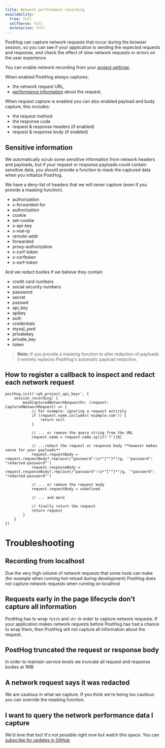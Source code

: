 ```yaml
---
title: Network performance recording
availability:
  free: full
  selfServe: full
  enterprise: full
---
```



PostHog can capture network requests that occur during the browser session, so you can see if your application is sending the expected requests and response, and check the effect of slow network requests or errors on the user experience.

You can enable network recording from your [project settings](https://app.posthog.com/project/settings):

<ProductScreenshot
    imageLight={EnableSessionReplayLight} 
    imageDark={EnableSessionReplayDark}
    alt="Enable network recording in your PostHog" 
    classes="rounded"
/>

When enabled PostHog always captures:

* the network request URL, 
* [performance information](https://developer.mozilla.org/en-US/docs/Web/API/PerformanceEntry) about the request,

When request capture is enabled you can also enabled payload and body capture, this includes:

* the request method
* the response code
* request & response headers (if enabled)
* request & response body (if enabled)

## Sensitive information

We automatically scrub some sensitive information from network headers and payloads, but if your request or response payloads could contain sensitive data, you should provide a function to mask the captured data when you initialize PostHog.

We have a deny-list of headers that we will never capture (even if you provide a masking function).

* authorization
* x-forwarded-for
* authorization
* cookie
* set-cookie
* x-api-key
* x-real-ip
* remote-addr
* forwarded
* proxy-authorization
* x-csrf-token
* x-csrftoken
* x-xsrf-token

And we redact bodies if we believe they contain

* credit card numbers
* social security numbers
* password
* secret
* passwd
* api_key
* apikey
* auth
* credentials
* mysql_pwd
* privatekey
* private_key
* token

> **Note:** If you provide a masking function to alter redaction of payloads it entirely replaces PostHog's automatic payload redaction.

## How to register a callback to inspect and redact each network request

```js-web
posthog.init('<ph_project_api_key>', {
    session_recording: {
        maskCapturedNetworkRequestFn: (request: CapturedNetworkRequest) => {
            // For example: ignoring a request entirely
            if (request.name.includes('example.com')) {
                return null
            }

            // ... or remove the query string from the URL
            request.name = request.name.split('?')[0]

            // ...redact the request or response body **however makes sense for your payloads**
            request.requestBody = request.requestBody?.replace(/"password":\s*"[^"]*"/g, '"password": "redacted-password"')
            request.responseBody = request.responseBody?.replace(/"password":\s*"[^"]*"/g, '"password": "redacted-password"')

            // ... or remove the request body
            request.requestBody = undefined

            // ... and more

            // finally return the request
            return request
        }
    }
})
```

# Troubleshooting

## Recording from localhost

Due the very high volume of network requests that some tools can make (for example when running hot-reload during development) PostHog does not capture network requests when running on localhost

## Requests early in the page lifecycle don't capture all information

PostHog has to wrap `fetch` and `xhr` in order to capture network requests. If your application makes network requests before PostHog has had a chance to wrap them, then PostHog will not capture all information about the request.

## PostHog truncated the request or response body

In order to maintain service levels we truncate all request and response bodies at 1MB

## A network request says it was redacted

We are cautious in what we capture. If you think we're being too cautious you can override the masking function.

## I want to query the network performance data I capture

We'd love that too! It's not possible right now but watch this space. You can [subscribe for updates in GitHub](https://github.com/PostHog/posthog/issues/19686)
